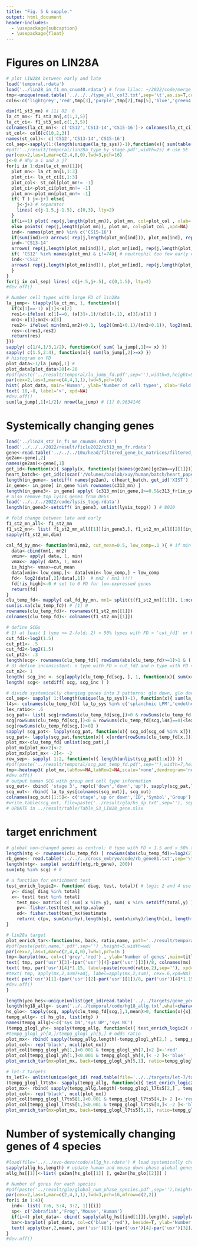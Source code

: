 ```yaml
---
title: "Fig. 5 & supple."
output: html_document
header-includes:
  - \usepackage{subcaption}
  - \usepackage{float}
---
```

# Figures on LIN28A

```r
# plot LIN28A between early and late
load('temporal.rdata')
load('../lin28_in_f1_mn_cnum40.rdata') # from lilac: ~/2022/code/merge_matrix.r: mean expression of LIN28A in each cell type
tmp<-unique(read.table('../../../type_all_col3.txt',sep='\t',as.is=T,comment.char='')[,2])
col6<-c('lightgrey','red',tmp[3],'purple',tmp[2],tmp[5],'blue','green4','orchid','turquoise','sienna',tmp[9],'yellow2','hotpink','navy','steelblue','skyblue','pink','black',tmp[4],rainbow(7))

dim(f1_st3_mn) # [1] 82  6
la_ct_mn<- f1_st3_mn[,c(1,3,5)]
la_ct_ci<- f1_st3_se[,c(1,3,5)]
colnames(la_ct_mn)<- c('CS12','CS13-14','CS15-16')-> colnames(la_ct_ci)
st_col<- col6[c(10,2,3)]
names(st_col)<- c('CS12','CS13-14','CS15-16')
col_sep<-sapply(1:(length(unique(la_tp_sys))-1),function(x){ sum(table(la_tp_sys)[unique(la_tp_sys)][1:x]) })
#pdf('../result/temporal/lin28a_type_by_stage.pdf',width=25) # use SE
par(cex=2,las=1,mar=c(2,4,0,0),lwd=3,pch=16)
j<-0 # Why a i and a j?
for(i in 1:dim(la_ct_mn)[1]){
  plot_mn<- la_ct_mn[i,1:3]
  plot_ci<- la_ct_ci[i,1:3]
  plot_col<- st_col[plot_mn!= -1]
  plot_ci<-plot_ci[plot_mn!= -1]
  plot_mn<-plot_mn[plot_mn!= -1]
  if( T ) j<-j+1 else{
    j<-j+3 # separator
    lines( c(j-1.5,j-1.5), c(0,3), lty=2)
  }
  if(i==1) plot( rep(j,length(plot_mn)), plot_mn, col=plot_col , xlab='', ylab='UMI mean', main='', frame=F, xlim=c(1,nrow(f1_st3_mn)),ylim=c(0,1.8),xaxt='n',xpd=NA)
  else points( rep(j,length(plot_mn)), plot_mn, col=plot_col ,xpd=NA)
  ind<- names(plot_mn) %in% c('CS15-16')
  if(sum(ind)>0) arrows( rep(j,length(plot_mn[ind])), plot_mn[ind], rep(j,length(plot_mn[ind])), plot_mn[ind]+plot_ci[ind], length = 0.1, angle = 90, col=plot_col[ind],xpd=NA  )
  ind<-'CS13-14'
  arrows( rep(j,length(plot_mn[ind])), plot_mn[ind], rep(j,length(plot_mn[ind])), plot_mn[ind]-plot_ci[ind], length = 0.1, angle = 90, col=plot_col[ind],xpd=NA)
  if( 'CS12' %in% names(plot_mn) & i!=74){ # neutrophil too few early cells
  ind<-'CS12'
  arrows( rep(j,length(plot_mn[ind])), plot_mn[ind], rep(j,length(plot_mn[ind])), plot_mn[ind]-plot_ci[ind], length = 0.1, angle = 90, col=plot_col[ind],xpd=NA)
  }
}
for(j in col_sep) lines( c(j+.5,j+.5), c(0,1.5), lty=2)
#dev.off()

# Number cell types with large FD of lin28a
la_jump<- t(apply(la_ct_mn, 1, function(x){
  if(x[1]==-1) x[1]<-x[2]
  res1<-ifelse( x[1]==0, (x[3]+.1)/(x[1]+.1), x[3]/x[1] )
  mn1<-x[1];mn2<-x[3]  
  res2<- ifelse( min(mn1,mn2)<0.1, log2((mn1+0.1)/(mn2+0.1)), log2(mn1/mn2)) # same with cal_wilp2, not good
  res<-c(res1,res2)
  return(res)
}))
sapply( c(1/4,1/3,1/2), function(x){ sum( la_jump[,1]<= x) })
sapply( c(1.5,2:4), function(x){ sum(la_jump[,2]>=x) })
# histogram on FD
plot_data<-1/la_jump[,1] #
plot_data[plot_data>20]<-20
#pdf(paste('../result/temporal/la_jump_fd.pdf',sep=''),width=5,height=5)
par(cex=2,las=1,mar=c(4,4,1,1),lwd=5,pch=16)
hist( plot_data, main='Human', ylab='Number of cell types', xlab='Fold difference', breaks=0:20)
text( 18,-8, label='>', xpd=NA)
#dev.off()
sum(la_jump[,1]<1/2)/ nrow(la_jump) # [1] 0.9634146
```

# Systemically changing genes
```r
load('../lin28_st2_in_f1_mn_cnum40.rdata')
load('../../../2022/result/ficlu2022/c313_mn_fr.rdata')
gene<-read.table('../../../10x/head/filtered_gene_bc_matrices/filtered_gene_bc_matrices/GRCh38/genes.tsv',sep='\t',as.is=T) # [1] 33694     2
ge2an<-gene[,2]
names(ge2an)<-gene[,1]
get_id<-function(x){ sapply(x, function(y){names(ge2an)[ge2an==y][1]})}
heart_batch<- get_id(c(scan('/Volumes/baolab/xuy/human/batch/heart_paper_batch.txt',what=character(0)),'XIST'))
length(in_gene<- setdiff( names(ge2an), c(heart_batch, get_id('XIST') )))
in_gene<- in_gene[ in_gene %in% rownames(c313_mn) ]
length(in_gene3<- in_gene[ apply( (c313_mn[in_gene,]>=0.5&c313_fr[in_gene,]>=.25),1,sum )>0 ]) # [1] 8142, as initial genes
# also remove top lysis genes from DEGs
load('../../../2022/code/lysis_topg.rdata')
length(in_gene3<-setdiff( in_gene3, unlist(lysis_topg)) ) # 8010

# fold change between late and early
f1_st2_mn_all<- f1_st2_mn
f1_st2_mn<- list( f1_st2_mn_all[[1]][in_gene3,], f1_st2_mn_all[[2]][in_gene3,] ) # filter for 'in_gene3'
sapply(f1_st2_mn,dim)

cal_fd_by_mn<- function(mn1,mn2, cut_mean=0.5, low_comp=.1 ){ # if min < 0.1, then +.1
  data<-cbind(mn1, mn2)
  vmin<- apply( data, 1, min)
  vmax<- apply( data, 1, max)
  is_high<- vmax>=cut_mean
  data[vmin< low_comp,]<- data[vmin< low_comp,] + low_comp
  fd<- log2(data[,2]/data[,1])  # mn2 / mn1 !!!!
  fd[!is_high]<-0 # set to 0 FD for low-expressed genes
  return(fd)
}
clu_temp_fd<- mapply( cal_fd_by_mn, mn1= split(t(f1_st2_mn[[1]]), 1:ncol(f1_st2_mn[[1]])), mn2= split(t(f1_st2_mn[[2]]), 1:ncol(f1_st2_mn[[2]])), MoreArgs=list(cut_mean=.3) )
sum(is.na(clu_temp_fd)) # [1] 0
rownames(clu_temp_fd)<- rownames(f1_st2_mn[[1]])
colnames(clu_temp_fd)<- colnames(f1_st2_mn[[1]])

# define SCGs
# 1) at least 1 type >= 2-fold; 2) > 50% types with FD > 'cut_fd1' or FD < -'cut_fd1'
cut_fd1<-log2(1.5)
cut_pt1<- .5
cut_fd2<-log2(1.5)
cut_pt2<- .3
length(scg<- rownames(clu_temp_fd)[ rowSums(abs(clu_temp_fd)>=1)>1 & ( rowSums(clu_temp_fd>=cut_fd1)>= cut_pt1*ncol(clu_temp_fd) | rowSums(clu_temp_fd<= -cut_fd1)>= cut_pt1*ncol(clu_temp_fd) ) ] )
# 3) define inconsistent: n type with FD > cut_fd2 and n type with FD < -cut_fd2
cut_n2<- 1
length( scg_inc <- scg[apply(clu_temp_fd[scg, ], 1, function(x){ sum(x>cut_fd2)>= cut_n2 & sum(x< -cut_fd2)>=cut_n2 })] )
length( scg<- setdiff( scg, scg_inc ) )

# divide systemically changing genes into 3 patterns: glo down, glo down with low expression at heart/endothelium/blood, glo up
col_sep<- sapply( 1:(length(unique(la_tp_sys))-1), function(x){ sum(la_tp_sys %in% unique(la_tp_sys)[1:x] ) })
l4s<- colnames(clu_temp_fd)[ la_tp_sys %in% c('splanchnic LPM','endothelium','blood') ][-(1:4)]
lex_ratio<- .6
scg_pat<- list( scg[rowSums(clu_temp_fd[scg,])<0 & rowSums(clu_temp_fd[scg,l4s]==0)>=lex_ratio*length(l4s) ],
scg[rowSums(clu_temp_fd[scg,])<0 & rowSums(clu_temp_fd[scg,l4s]==0)<lex_ratio*length(l4s) ],
scg[rowSums(clu_temp_fd[scg,])>0] )
sapply( scg_pat<- lapply(scg_pat, function(x){ scg_od[scg_od %in% x]}), length) # order:  80 388  78
scg_pat<- lapply(scg_pat,function(x){ x[order(rowSums(clu_temp_fd[x,]))] } )# order by FD?
plot_mx<-clu_temp_fd[ unlist(scg_pat),]
plot_mx[plot_mx>2]<-2
plot_mx[plot_mx< -2]<- -2
row_sep<- sapply( 1:2, function(x){ length(unlist(scg_pat[1:x])) })
#pdf(paste('../result/temporal/scg_pat_temp_fd.pdf',sep=''),width=7,height=12)
tmp<-heatmap3( plot_mx,labRow=NA,labRow2=NA,scale='none',dendrogram='none',trace='none',Rowv=F,Colv=F,symkey=F,density.info="none",keysize=1,col=colorRampPalette(c("blue","white","red"))(499),color_key_label='log2 FD',color_key_label_cex=1,margins=c(0,0),color_key_axis_cex=1,key_mar=c(3, 0, 1, 1),labCol='',labRow_pos=c(2,4),sepwidth=c(0.1,0.1),sepcolor='black',cexRow=.5, ColSideColors= col.block[la_tp_sys[colnames(plot_mx)] ], colsep=col_sep, rowsep=row_sep)
#dev.off()
# output human SCG with group and cell type information
scg_out<- cbind( 'stage 3', rep(c('down','down','up'), sapply(scg_pat,length)), unlist(scg_pat), ge2an[unlist(scg_pat)], rep(c(1:3), sapply(scg_pat,length)), clu_temp_fd[unlist(scg_pat),] )
scg_out<- rbind( la_tp_sys[colnames(scg_out)], scg_out)
colnames(scg_out)[1:5]<- c('stage','up or down','ID','Symbol','Group')
#write.table(scg_out, file=paste('../result/glo/hs_dp.txt',sep=''), sep='\t',quote=F,row.name=T)
# UPDATE in ../result/table/Table_S3_LIN28_gene.xlsx
```

# target enrichment
```r
# global non-changed genes as control: 0 type with FD > 1.5 and > 50% type expressed
length(ntg <- rownames(clu_temp_fd) [ rowSums(abs(clu_temp_fd)>=log2(2))==0 & rowSums(clu_temp_fd!=0)>=.5*ncol(clu_temp_fd) ])
rb_gene<- read.table('../../../cross_embryo/code/rb_gene81.txt',sep='\t',as.is=T)[,1]
length(ntg<- sample( setdiff(ntg,rb_gene), 200))
sum(ntg %in% scg) # 0

# a function for enrichment test
test_enrich_logic2<- function( diag, test, total){ # logic 2 and 4 use the same function but different gene set
  y<- diag[ diag %in% total]
  x<- test[ test %in% total]
    test_mx<- matrix( c( sum( x %in% y), sum( x %in% setdiff(total,y) ), sum( y %in% setdiff(total,x)), sum( setdiff(total,x) %in% setdiff(total,y) ) ), nr=2)
    pv<- fisher.test(test_mx)$p.value
    od<- fisher.test(test_mx)$estimate
    return( c(pv, sum(x%in%y),length(y), sum(x%in%y)/length(x), length(y)/length(total), length(x), od ) )
}

# lin28a target
plot_enrich_tar<-function(mx, back, ratio,name, path='../result/temporal/',title='',perc_col,wd=7,adj=25,lab_cex=.5, main_cex=1){
#pdf(paste(path,name,'.pdf',sep='') ,height=5,width=wd)
par(cex=2,las=1,mar=c(2,4,4,0),lwd=1,pch=16 )
tmp<-barplot(mx, col=c('grey','red') , ylab='Number of genes',main=title, names.arg=rep('',ncol(mx)), cex.main=main_cex)
text( tmp, par('usr')[3]-(par('usr')[4]-par('usr')[3])/8, colnames(mx), xpd=NA,cex=lab_cex)
text( tmp, par('usr')[4]*1.15, label=paste(round(ratio,2),sep=''), xpd=NA,cex=1, col=perc_col)
#text( tmp, apply(mx,2,sum)+adj, label=apply(mx,2,sum), cex=.6,xpd=NA)
text( par('usr')[1]-(par('usr')[2]-par('usr')[1])/8, par('usr')[4]*1.15, label= round( back, 2), cex=1, xpd=NA, col='darkgrey')
#dev.off()
}

length(yeo_hes<-unique(unlist(get_id(read.table('../../targets/gene_yeo_2012/hg18_refgene_lin28ES.txt',sep='\t',as.is=T)[,4])))) # 5400, lin28a target list
length(hg18_allg<- scan('../../temporal/code/hg18_allg.txt',what=character(0))) # 20522
hs_glo<- tapply(scg, apply(clu_temp_fd[scg,],1,mean)>0, function(x){x}) # down-regulated, up-regulated
tempg_allg<- c( hs_glo, list(ntg) )
names(tempg_allg)<-c('sys DN','sys UP','sys NC')
(tempg_glogl_yh<- sapply(tempg_allg, function(x){ test_enrich_logic2( diag=yeo_hes, test= x, total=in_gene3 ) }))
#tempg_glogl_yh[4,]/tempg_glogl_yh[5,] # odds ratio
plot_mx<- rbind( sapply(tempg_allg,length)-tempg_glogl_yh[2,] , tempg_glogl_yh[2,])
plot_col<- rep('black', ncol(plot_mx))
plot_col[tempg_glogl_yh[1,]<0.001 & tempg_glogl_yh[7,]>2 ]<-'red'
plot_col[tempg_glogl_yh[1,]<0.001 & tempg_glogl_yh[4,]< -2 ]<-'blue'
plot_enrich_tar(mx=plot_mx, back=tempg_glogl_yh[5,1], ratio=tempg_glogl_yh[4,], name='tempg_glo_group_yes_hes',title='LIN28A pull down',perc_col=plot_col,wd=5,adj=15,lab_cex=.8)

# let-7 targets
ts_let7<- unlist(unique(get_id( read.table(file='../../targets/let-7/targetscan/TargetScan7.2__let-7-5p_98-5p.predicted_targets.txt', sep='\t', as.is=T,header=T,comment.char='',quote='',fill=T)[,1] ))) # only take targets of let-7-5p/98-5p  
(tempg_glogl_l7ts5<- sapply(tempg_allg, function(x){ test_enrich_logic2( diag=ts_let7, test= x, total=in_gene3) }))
plot_mx<- rbind( sapply(tempg_allg,length)-tempg_glogl_l7ts5[2,] , tempg_glogl_l7ts5[2,])
plot_col<- rep('black', ncol(plot_mx))
plot_col[tempg_glogl_l7ts5[1,]<0.001 & tempg_glogl_l7ts5[4,]> 2 ]<-'red'
plot_col[tempg_glogl_l7ts5[1,]<0.001 & tempg_glogl_l7ts5[4,]< -2 ]<-'blue'
plot_enrich_tar(mx=plot_mx, back=tempg_glogl_l7ts5[5,1], ratio=tempg_glogl_l7ts5[4,], name='tempg_glo_group_let7_ts5p_3',title='let-7 targets',perc_col=plot_col,wd=5,adj=15,lab_cex=.8)
```


# Number of systemically changing genes of 4 species
```r
#load(file='../../evo-devo/code/allg_hs.rdata') # load systemically changing genes from other species
sapply(allg_hs,length) # update human and mouse down-phase global genes
allg_hs[[1]]<-list( ge2an[hs_glo[[1]] ], ge2an[hs_glo[[2]]] )

# Number of genes for each species
#pdf(paste('../result/glo/global_num_phase_species.pdf',sep=''),height=3.5,width=3.5)
par(cex=2,las=1,mar=c(2,4,3,1),lwd=3,pch=16,mfrow=c(2,2))
for(i in 1:4){
  ind<- list( 7:6, 5:4, 3:2, 1)[[i]]
  sp<- c('Zebrafish','Frog','Mouse','Human')
  if(i<4) plot_data<- cbind( sapply(allg_hs[[ind[1]]],length), sapply(allg_hs[[ind[2]]],length) ) else plot_data<- cbind(c(0,0),sapply(allg_hs[[ind[1]]],length))
  bar<-barplot( plot_data, col=c('blue','red'), beside=T, ylab='Number of genes', main=sp[i] , border=NA, names.arg=c('','') )
  text( apply(bar,2,mean), par('usr')[3]-(par('usr')[4]-par('usr')[3])/10, label=c(expression(1%->%2),expression(3 %->% 4)),xpd=NA)
}
#dev.off()
```
